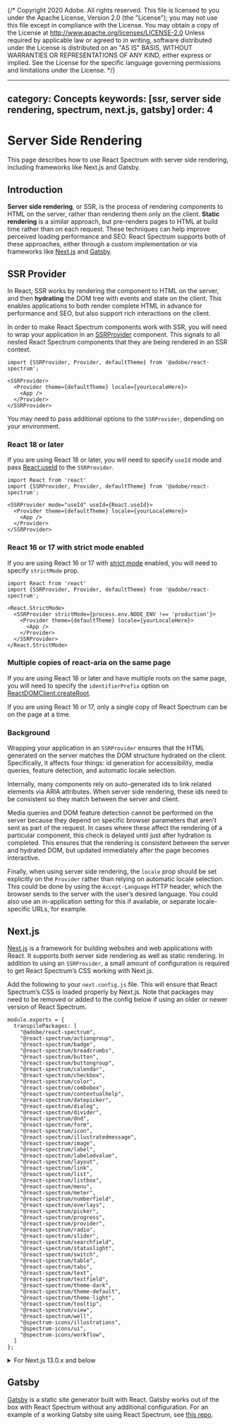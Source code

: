 {/* Copyright 2020 Adobe. All rights reserved.
This file is licensed to you under the Apache License, Version 2.0 (the "License");
you may not use this file except in compliance with the License. You may obtain a copy
of the License at http://www.apache.org/licenses/LICENSE-2.0
Unless required by applicable law or agreed to in writing, software distributed under
the License is distributed on an "AS IS" BASIS, WITHOUT WARRANTIES OR REPRESENTATIONS
OF ANY KIND, either express or implied. See the License for the specific language
governing permissions and limitations under the License. */}



---
category: Concepts
keywords: [ssr, server side rendering, spectrum, next.js, gatsby]
order: 4
---

# Server Side Rendering

This page describes how to use React Spectrum with server side rendering, including frameworks like Next.js and Gatsby.

## Introduction

**Server side rendering**, or SSR, is the process of rendering components to HTML on the server, rather than rendering them only on the client. **Static rendering** is a similar approach, but pre-renders pages to HTML at build time rather than on each request. These techniques can help improve perceived loading performance and SEO. React Spectrum supports both of these approaches, either through a custom implementation or via frameworks like [Next.js](https://nextjs.org) and [Gatsby](https://www.gatsbyjs.com).

## SSR Provider

In React, SSR works by rendering the component to HTML on the server, and then **hydrating** the DOM tree with events and state on the client. This enables applications to both render complete HTML in advance for performance and SEO, but also support rich interactions on the client.

In order to make React Spectrum components work with SSR, you will need to wrap your application in an [SSRProvider](../react-aria/SSRProvider.html) component. This signals to all nested React Spectrum components that they are being rendered in an SSR context.

```tsx
import {SSRProvider, Provider, defaultTheme} from '@adobe/react-spectrum';

<SSRProvider>
  <Provider theme={defaultTheme} locale={yourLocaleHere}>
    <App />
  </Provider>
</SSRProvider>
```

You may need to pass additional options to the `SSRProvider`, depending on your environment.

### React 18 or later

If you are using React 18 or later, you will need to specify `useId` mode and pass [React.useId](https://reactjs.org/docs/hooks-reference.html#useid) to the `SSRProvider`.

```tsx
import React from 'react'
import {SSRProvider, Provider, defaultTheme} from '@adobe/react-spectrum';

<SSRProvider mode="useId" useId={React.useId}>
  <Provider theme={defaultTheme} locale={yourLocaleHere}>
    <App />
  </Provider>
</SSRProvider>
```

### React 16 or 17 with strict mode enabled

If you are using React 16 or 17 with [strict mode](https://reactjs.org/docs/strict-mode.html) enabled, you will need to specify `strictMode` prop.

```tsx
import React from 'react'
import {SSRProvider, Provider, defaultTheme} from '@adobe/react-spectrum';

<React.StrictMode>
  <SSRProvider strictMode={process.env.NODE_ENV !== 'production'}>
    <Provider theme={defaultTheme} locale={yourLocaleHere}>
      <App />
    </Provider>
  </SSRProvider>
</React.StrictMode>
```

### Multiple copies of react-aria on the same page

If you are using React 18 or later and have multiple roots on the same page, you will need to specify the `identifierPrefix` option on [ReactDOMClient.createRoot](https://reactjs.org/docs/react-dom-client.html#createroot).

If you are using React 16 or 17, only a single copy of React Spectrum can be on the page at a time.

### Background

Wrapping your application in an `SSRProvider` ensures that the HTML generated on the server matches the DOM structure hydrated on the client. Specifically, it affects four things: id generation for accessibility, media queries, feature detection, and automatic locale selection.

Internally, many components rely on auto-generated ids to link related elements via ARIA attributes. When server side rendering, these ids need to be consistent so they match between the server and client.

Media queries and DOM feature detection cannot be performed on the server because they depend on specific browser parameters that aren’t sent as part of the request. In cases where these affect the rendering of a particular component, this check is delayed until just after hydration is completed. This ensures that the rendering is consistent between the server and hydrated DOM, but updated immediately after the page becomes interactive.

Finally, when using server side rendering, the `locale` prop should be set explicitly on the `Provider` rather than relying on automatic locale selection. This could be done by using the `Accept-Language` HTTP header, which the browser sends to the server with the user’s desired language. You could also use an in-application setting for this if available, or separate locale-specific URLs, for example.

## Next.js

[Next.js](https://nextjs.org) is a framework for building websites and web applications with React. It supports both server side rendering as well as static rendering. In addition to using an `SSRProvider`, a small amount of configuration is required to get React Spectrum’s CSS working with Next.js.

Add the following to your `next.config.js` file. This will ensure that React Spectrum’s CSS is loaded properly by Next.js. Note that packages may need to be removed or added to the config below if using an older or newer version of React Spectrum.

```tsx
module.exports = {
  transpilePackages: [
    "@adobe/react-spectrum",
    "@react-spectrum/actiongroup",
    "@react-spectrum/badge",
    "@react-spectrum/breadcrumbs",
    "@react-spectrum/button",
    "@react-spectrum/buttongroup",
    "@react-spectrum/calendar",
    "@react-spectrum/checkbox",
    "@react-spectrum/color",
    "@react-spectrum/combobox",
    "@react-spectrum/contextualhelp",
    "@react-spectrum/datepicker",
    "@react-spectrum/dialog",
    "@react-spectrum/divider",
    "@react-spectrum/dnd",
    "@react-spectrum/form",
    "@react-spectrum/icon",
    "@react-spectrum/illustratedmessage",
    "@react-spectrum/image",
    "@react-spectrum/label",
    "@react-spectrum/labeledvalue",
    "@react-spectrum/layout",
    "@react-spectrum/link",
    "@react-spectrum/list",
    "@react-spectrum/listbox",
    "@react-spectrum/menu",
    "@react-spectrum/meter",
    "@react-spectrum/numberfield",
    "@react-spectrum/overlays",
    "@react-spectrum/picker",
    "@react-spectrum/progress",
    "@react-spectrum/provider",
    "@react-spectrum/radio",
    "@react-spectrum/slider",
    "@react-spectrum/searchfield",
    "@react-spectrum/statuslight",
    "@react-spectrum/switch",
    "@react-spectrum/table",
    "@react-spectrum/tabs",
    "@react-spectrum/text",
    "@react-spectrum/textfield",
    "@react-spectrum/theme-dark",
    "@react-spectrum/theme-default",
    "@react-spectrum/theme-light",
    "@react-spectrum/tooltip",
    "@react-spectrum/view",
    "@react-spectrum/well",
    "@spectrum-icons/illustrations",
    "@spectrum-icons/ui",
    "@spectrum-icons/workflow",
  ]
};
```

<details>
  <summary style={{fontWeight: 'bold'}}><ChevronRight size="S" /> For Next.js 13.0.x and below</summary>

You’ll need to install an additional Next.js plugin:

```
yarn add next-transpile-modules
```

With this installed, add the following to your `next.config.js` file.

```tsx
const withTM = require("next-transpile-modules")([
  "@adobe/react-spectrum",
  "@react-spectrum/actiongroup",
  "@react-spectrum/breadcrumbs",
  "@react-spectrum/badge",
  "@react-spectrum/button",
  "@react-spectrum/buttongroup",
  "@react-spectrum/calendar",
  "@react-spectrum/checkbox",
  "@react-spectrum/combobox",
  "@react-spectrum/contextualhelp",
  "@react-spectrum/datepicker",
  "@react-spectrum/dialog",
  "@react-spectrum/divider",
  "@react-spectrum/form",
  "@react-spectrum/icon",
  "@react-spectrum/illustratedmessage",
  "@react-spectrum/image",
  "@react-spectrum/label",
  "@react-spectrum/labeledvalue",
  "@react-spectrum/layout",
  "@react-spectrum/link",
  "@react-spectrum/list",
  "@react-spectrum/listbox",
  "@react-spectrum/menu",
  "@react-spectrum/meter",
  "@react-spectrum/numberfield",
  "@react-spectrum/overlays",
  "@react-spectrum/picker",
  "@react-spectrum/progress",
  "@react-spectrum/provider",
  "@react-spectrum/radio",
  "@react-spectrum/slider",
  "@react-spectrum/searchfield",
  "@react-spectrum/statuslight",
  "@react-spectrum/switch",
  "@react-spectrum/table",
  "@react-spectrum/tabs",
  "@react-spectrum/text",
  "@react-spectrum/textfield",
  "@react-spectrum/theme-dark",
  "@react-spectrum/theme-default",
  "@react-spectrum/theme-light",
  "@react-spectrum/tooltip",
  "@react-spectrum/view",
  "@react-spectrum/well",
  "@spectrum-icons/illustrations",
  "@spectrum-icons/ui",
  "@spectrum-icons/workflow"
]);

module.exports = withTM({
  // Your Next.js configuration
});
```

</details>

## Gatsby

[Gatsby](https://www.gatsbyjs.com) is a static site generator built with React. Gatsby works out of the box with React Spectrum without any additional configuration. For an example of a working Gatsby site using React Spectrum, see [this repo](https://github.com/devongovett/rsp-gatsby).

